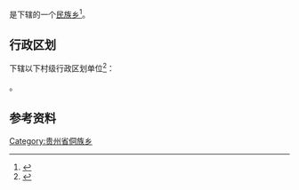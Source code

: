 {{中国乡级行政区|52/06/03/201/000}}

'''{{PAGENAMEBASE}}'''是{{PRC admin/fullname|52/06/03/201/000|3}}下辖的一个[[民族乡|民族乡]]<ref>{{PRC admin/ref sgc|{{PRC admin/parent|52/06/03/201/000}}}}</ref>。

== 行政区划 ==
{{PAGENAMEBASE}}下辖以下村级行政区划单位<ref>{{PRC admin/ref sgc|52/06/03/201/000}}</ref>：

{{PRC admin/children|52/06/03/201/000}}。

== 参考资料 ==
{{reflist}}

{{贵州行政区划小作品}}
{{PRC admin/navcat|52/06/03/201/000}}
[[Category:贵州省侗族乡|Category:贵州省侗族乡]]